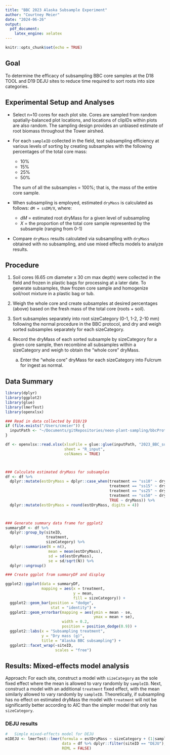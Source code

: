 ```yaml
---
title: "BBC 2023 Alaska Subsample Experiment"
author: "Courtney Meier"
date: "2024-06-26"
output: 
  pdf_document: 
    latex_engine: xelatex
---
```


```r
knitr::opts_chunk$set(echo = TRUE)
```

##  Goal
To determine the efficacy of subsampling BBC core samples at the D18 TOOL and D19 DEJU sites to reduce time required to sort roots into size categories. 


##  Experimental Setup and Analyses

* Select n=10 cores for each plot site. Cores are sampled from random spatially-balanced plot locations, and locations of clipIDs within plots are also random. The sampling design provides an unbiased estimate of root biomass throughout the Tower airshed.

* For each `sampleID` collected in the field, test subsampling efficiency at various levels of sorting by creating subsamples with the following percentages of the total core mass:
    - 10%
    - 15%
    - 25%
    - 50%
    
    The sum of all the subsamples = 100%; that is, the mass of the entire core sample.

* When subsampling is employed, estimated `dryMass` is calculated as follows: `dM = ssDM/X`, where:
    - *dM* = estimated root dryMass for a given level of subsampling
    - *X* = the proportion of the total core sample represented by the subsample (ranging from 0-1)
    
* Compare `dryMass` results calculated via subsampling with `dryMass` obtained with no subsampling, and use mixed effects models to analyze results.


##  Procedure

1.  Soil cores (6.65 cm diameter x 30 cm max depth) were collected in the field and frozen in plastic bags for processing at a later date. To generate subsamples, thaw frozen core sample and homogenize soil/root mixture in a plastic bag or tub. 

1.  Weigh the whole core and create subsamples at desired percentages (above) based on the fresh mass of the total core (roots + soil).

1.  Sort subsamples separately into root sizeCategory (0-1, 1-2, 2-10 mm) following the normal procedure in the BBC protocol, and dry and weigh sorted subsamples separately for each sizeCategory.

1.  Record the dryMass of each sorted subsample by sizeCategory for a given core sample, then recombine all subsamples within a sizeCategory and weigh to obtain the "whole core" dryMass.
    a.  Enter the "whole core" dryMass for each sizeCategory into Fulcrum for ingest as normal.
    
    
## Data Summary

``` r

library(dplyr)
library(ggplot2)
library(glue)
library(lmerTest)
library(openxlsx)

```

``` r

### Read in data collected by D18/19
if (file.exists("/Users/cmeier")) {
  inputPath <- "~/Documents/gitRepositories/neon-plant-sampling/bbcProtocolDev/subsampleSortExperiments"
}

df <- openxlsx::read.xlsx(xlsxFile = glue::glue(inputPath, "2023_BBC_subsampling_D1819.xlsx", .sep = "/"),
                          sheet = "R_input",
                          colNames = TRUE)



### Calculate estimated dryMass for subsamples
df <- df %>%
  dplyr::mutate(estDryMass = dplyr::case_when(treatment == "ss10" ~ dryMass/0.1,
                                              treatment == "ss15" ~ dryMass/0.15,
                                              treatment == "ss25" ~ dryMass/0.25,
                                              treatment == "ss50" ~ dryMass/0.5,
                                              TRUE ~ dryMass)) %>%
  dplyr::mutate(estDryMass = round(estDryMass, digits = 4))



### Generate summary data frame for ggplot2
summaryDF <- df %>%
  dplyr::group_by(siteID,
                  treatment, 
                  sizeCategory) %>%
  dplyr::summarise(N = n(),
                   mean = mean(estDryMass),
                   sd = sd(estDryMass),
                   se = sd/sqrt(N)) %>%
  dplyr::ungroup()


```

``` r

### Create ggplot from summaryDF and display

ggplot2::ggplot(data = summaryDF,
                mapping = aes(x = treatment,
                              y = mean,
                              fill = sizeCategory)) +
  ggplot2::geom_bar(position = "dodge",
                    stat = "identity") +
  ggplot2::geom_errorbar(mapping = aes(ymin = mean - se,
                                       ymax = mean + se),
                         width = 0.2,
                         position = position_dodge(0.9)) +
  ggplot2::labs(x = "Subsampling treatment",
                y = "Dry mass (g)",
                title = "Alaska BBC subsampling") +
  ggplot2::facet_wrap(~siteID,
                      scales = "free")


```


## Results: Mixed-effects model analysis

Approach: For each site, construct a model with `sizeCategory` as the sole fixed effect where the mean is allowed to vary randomly by `sampleID`. Next, construct a model with an additional `treatment` fixed effect, with the mean similarly allowed to vary randomly by `sampleID`. Theoretically, if subsampling has no effect on estimated dryMass the model with `treatment` will not be significantly better according to AIC than the simpler model that only has `sizeCategory`. 


### DEJU results

``` r

#   Simple mixed-effects model for DEJU
m1DEJU <- lmerTest::lmer(formula = estDryMass ~ sizeCategory + (1|sampleID),
                         data = df %>% dplyr::filter(siteID == "DEJU"),
                         REML = FALSE)


```






